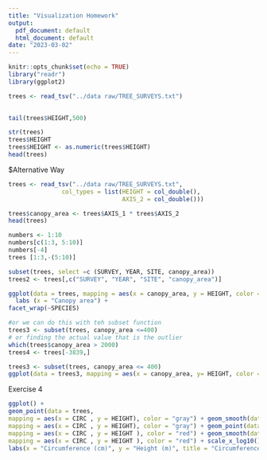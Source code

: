 ```yaml
---
title: "Visualization Homework"
output:
  pdf_document: default
  html_document: default
date: "2023-03-02"
---
```


```r
knitr::opts_chunk$set(echo = TRUE)
library("readr")
library(ggplot2)
```

```r
trees <- read_tsv("../data raw/TREE_SURVEYS.txt")
  
```

```r
tail(trees$HEIGHT,500)
```

```r
str(trees)
trees$HEIGHT
trees$HEIGHT <- as.numeric(trees$HEIGHT)
head(trees)
```
$Alternative Way
```r
trees <- read_tsv("../data raw/TREE_SURVEYS.txt",
               col_types = list(HEIGHT = col_double(),
                                AXIS_2 = col_double()))
```

```r
trees$canopy_area <- trees$AXIS_1 * trees$AXIS_2
head(trees)
```

```r
numbers <- 1:10
numbers[c(1:3, 5:10)]
numbers[-4]
trees [1:3,-(5:10)]
```

```r
subset(trees, select =c (SURVEY, YEAR, SITE, canopy_area))
trees2 <- trees[,c("SURVEY", "YEAR", "SITE", "canopy_area")]
```

```r
ggplot(data = trees, mapping = aes(x = canopy_area, y = HEIGHT, color = TREATMENT)) + geom_point() + 
  labs (x = "Canopy area") + 
facet_wrap(~SPECIES)
```

```r
#or we can do this with teh subset function
trees3 <- subset(trees, canopy_area <=400)
# or finding the actual value that is the outlier
which(trees$canopy_area > 2000)
trees4 <- trees[-3839,]
```

```r
trees3 <- subset(trees, canopy_area <= 400)
ggplot(data = trees3, mapping = aes(x = canopy_area, y= HEIGHT, color = TREATMENT)) + geom_point() + facet_wrap(~SPECIES)
```
Exercise 4
```r
ggplot() +
geom_point(data = trees,
mapping = aes(x = CIRC , y = HEIGHT), color = "gray") + geom_smooth(data = trees,
mapping = aes(x = CIRC , y = HEIGHT), color = "gray") + geom_point(data = acacia,
mapping = aes(x = CIRC , y = HEIGHT ), color = "red") + geom_smooth(data = acacia,
mapping = aes(x = CIRC , y = HEIGHT ), color = "red") + scale_x_log10() +scale_y_log10() + geom_smooth(method = "lm")
labs(x = "Circumference (cm)", y = "Height (m)", title = "Circumference to the Height Relationship of Acacia")
```
